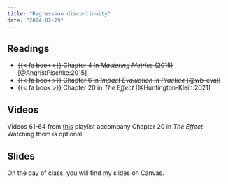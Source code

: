 ```yaml
---
title: "Regression discontinuity"
date: "2024-02-29"
---
```


## Readings

- ~~{{< fa book >}} Chapter 4 in *Mastering Metrics* (2015) [@AngristPischke:2015]~~
- ~~{{< fa book >}} Chapter 6 in *Impact Evaluation in Practice* [@wb-eval]~~
- {{< fa book >}} Chapter 20 in *The Effect* [@Huntington-Klein:2021]

## Videos

Videos 61-64 from [this](https://www.youtube.com/watch?v=9FA60aMsA2A&list=PLVE5MzKQzt70JVDAmY42q9XR_V9oDUCyo&index=61) playlist accompany Chapter 20 in *The Effect*. Watching them is optional.

## Slides

On the day of class, you will find my slides on Canvas. 
